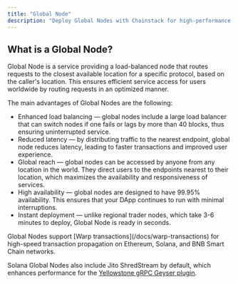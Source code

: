 ```yaml
---
title: "Global Node"
description: "Deploy Global Nodes with Chainstack for high-performance blockchain access. Get elastic scaling, global distribution, and optimized RPC endpoints worldwide."
---
```


## What is a Global Node?

Global Node is a service providing a load-balanced node that routes requests to the closest available location for a specific protocol, based on the caller's location. This ensures efficient service access for users worldwide by routing requests in an optimized manner.

The main advantages of Global Nodes are the following:

* Enhanced load balancing — global nodes include a large load balancer that can switch nodes if one fails or lags by more than 40 blocks, thus ensuring uninterrupted service.
* Reduced latency — by distributing traffic to the nearest endpoint, global node reduces latency, leading to faster transactions and improved user experience.
* Global reach — global nodes can be accessed by anyone from any location in the world. They direct users to the endpoints nearest to their location, which maximizes the availability and responsiveness of services.
* High availability — global nodes are designed to have 99.95% availability. This ensures that your DApp continues to run with minimal interruptions.
* Instant deployment — unlike regional trader nodes, which take 3-6 minutes to deploy, Global Node is ready in seconds.

<Note>
Global Nodes support [Warp transactions](/docs/warp-transactions) for high-speed transaction propagation on Ethereum, Solana, and BNB Smart Chain networks.

Solana Global Nodes also include Jito ShredStream by default, which enhances performance for the [Yellowstone gRPC Geyser plugin](/docs/yellowstone-grpc-geyser-plugin).
</Note>
